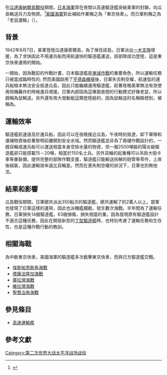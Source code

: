 {{Infobox military unit
|unit_name= 東京快車
|image=TokyoExpress.jpg
|image_size=300px
|caption=1942年日軍登上“東京快車”的驅逐艦。
|dates= 1942年8月 – 1943年11月
|country= {{Flag|大日本帝國}}
|allegiance= [[大日本帝國海軍|大日本帝國海軍]]
|branch= {{navy|Empire of Japan}}
|type= [[Ad_hoc|臨時]] [[後勤學|後勤]]組織
|role= 為防衛[[所羅門群島|所羅門群島]]和[[新幾內亞|新幾內亞]]的日本陸軍和海軍部隊提供後勤和增援
|size= 不定
|command_structure=
|garrison= [[新不列顛島|新不列顛島]][[拉包爾|拉包爾]]<br />[[索羅門群島|索羅門群島]]的[[肖特蘭群島|肖特蘭群島]]<br/>[[巴布亞紐幾內亞|巴布亞紐幾內亞]][[布因_(巴布亚新几内亚)|布因]]
|garrison_label=
|equipment=
|equipment_label=
|nickname=Cactus Express<br />鼠輸送<br />蟻輸送
|patron=
|motto=
|colors=
|colors_label=
|march=
|mascot=
|battles=[[埃斯帕恩斯角海戰|埃斯帕恩斯角海戰]]<br />{{le|塔薩法隆加海戰|Battle of Tassafaronga}}<br />{{link-ja|ケ號作戰|ケ号作戦}}<br/>{{le|布萊克特海峽海戰|Battle of Blackett Strait}}<br/>[[庫拉灣海戰|庫拉灣海戰]]<br />{{le|科隆班加拉島海戰|Battle of Kolombangara}}<br/>[[維拉灣海戰|維拉灣海戰]]<br/>[[維拉拉維拉海戰|維拉拉維拉海戰]]<br/>[[聖喬治角海戰|聖喬治角海戰]]
|anniversaries=
|decorations=
|battle_honours=
<!-- Commanders -->
|current_commander=
|current_commander_label=
|ceremonial_chief=
|ceremonial_chief_label=
|colonel_of_the_regiment=
|colonel_of_the_regiment_label=
|notable_commanders= [[三川軍一|三川軍一]]<br />{{link-ja|田中賴三|田中頼三}}<br />{{link-ja|橋本信太郎|橋本信太郎}}<br />{{link-ja|伊集院松治|伊集院松治}}
<!-- Insignia -->
|identification_symbol=
|identification_symbol_label=
|identification_symbol_2=
|identification_symbol_2_label=
}}
{{coord|9|00|S|159|45|E|region:SB_type:adm1st_source:GNS-enwiki|display=title}}

{{not|東京急行 (軍事行動)}}

在[[瓜達康納爾島戰役|瓜達康納爾島戰役]]期間，[[大日本帝國海軍|日本海軍]]常在夜間以高速驅逐艦突破美軍的封鎖，向瓜島輸送兵力及物資。<ref>{{cite book |last = Speller
|first =Ian |title=Amphibious Warfare：The Theory and Practice of Amphibious Operations in the 20th Century|trans_title=兩棲戰: 二十世紀兩棲作戰的理論與運用|page=p.124|publisher =Argun|year=2007|isbn =9789867151223}}</ref>[[美國海軍|美國海軍]]對此補給作業稱之為「東京快車」。而日軍則稱之為「老鼠運輸」（{{lang|ja|鼠輸送}}）。

== 背景 ==
1942年8月7日，美軍登陸瓜達康那爾島，為了保住該島，日軍派出[[一木清直|一木支隊]]增援，為了求快因此不用運兵船而用航速快的驅逐艦運送，該部隊成功登陸，這是東京快車運用的開始。

一開始，因為戰前的作戰計畫，日本驅逐艦是[[漸減作戰|漸減作戰]]的重要角色，所以運輸任務只被當成臨時性的; 然而美國啟用了[[霍尼亞拉國際機場|亨德森機場]]後，日軍失去制空權，航速低的運兵船根本無法安全抵達瓜島，因此只能繼續運用驅逐艦，趁著夜晚美軍無法有效使用飛機轟炸的時候運兵增援。日軍內部因為這專跑夜間的行動模式好像老鼠，所以戲稱為鼠輸送。另外還有用大發動艇這類登陸艇的，因為鼠輸送的名稱聯想到，被稱為{{link-ja|蟻輸送|蟻輸送}}。

== 運輸效率 ==
驅逐艦航速遠高於運兵船，因此可以在夜晚接近瓜島，午夜時刻抵達，卸下軍隊和運補物資後趁著黎明前離開到安全水域。然而驅逐艦並非為了兩棲作戰設計的，一艘貨輪或運兵船可以運送相當本身空排水量的物資，但一艘2500噸級的陽炎級驅逐艦卻只能搭載15－20噸，相當於150名士兵。另外貨輪的起重機可以吊掛大砲卡車等重裝備，提供完整的部隊作戰支援，驅逐艦只能輸送拆解的砲管等零件，上岸後組裝，因此運輸效率遠比貨輪差。然而在喪失制空權的狀況下，日軍也別無他法。

== 結果和影響 ==
瓜島戰役期間，日軍總共派出350船次的驅逐艦，總共運輸了約2萬人以上。盟軍也發現了日軍這樣的運用，因此也派機艦攔截，發生數次海戰。半年間為了運輸任務，日軍損失14艘驅逐艦，63艘損傷，損失相當的重。因為發現原有驅逐艦設計不適合這種任務，因此在開發新型的[[松級驅逐艦|丁型驅逐艦]]時，也特別考慮了運輸任務和生存性，也是這種作戰行動的教訓。

==相關海戰==
為中斷東京快車，美國海軍的驅逐艦多次截擊東京快車，而與日方驅逐艦交戰。
*[[埃斯帕恩斯角海戰|埃斯帕恩斯角海戰]]
*[[塔薩法隆加海戰|塔薩法隆加海戰]]
*[[庫拉灣海戰|庫拉灣海戰]]
*[[維拉灣海戰|維拉灣海戰]]
*[[聖喬治角海戰|聖喬治角海戰]]

== 參見條目 ==
*[[高速運輸艦|高速運輸艦]]

== 參考文獻 ==
{{Reflist}}

[[Category:第二次世界大战太平洋战场战役|Category:第二次世界大战太平洋战场战役]]